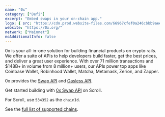 ```yaml
---
name: "0x"
category: ["Defi"]
excerpt: "Embed swaps in your on-chain app."
logo: { src: "https://cdn.prod.website-files.com/66967cfef0a246cbbb9aee94/66967cfef0a246cbbb9af016_0x-logo-light.svg", alt: "0x Logo" }
website: "https://0x.org/"
network: ["Mainnet"]
noAdditionalInfo: false
---
```


0x is your all-in-one solution for building financial products on crypto rails. We offer a suite of APIs to help developers build faster, get the best prices, and deliver a great user experience. With over 71 million transactions and $148B+ in volume from 8 million+ users, our APIs power top apps like Coinbase Wallet, Robinhood Wallet, Matcha, Metamask, Zerion, and Zapper.

0x provides the [Swap API](https://0x.org/docs/0x-swap-api/introduction) and [Gasless API](https://0x.org/docs/gasless-api/introduction).

Get started building with [0x Swap API](https://0x.org/docs/0x-swap-api/guides/swap-tokens-with-0x-swap-api) on Scroll.

For Scroll, use `534352` as the `chainId`.  

See the [full list of supported chains](https://0x.org/docs/introduction/0x-cheat-sheet).